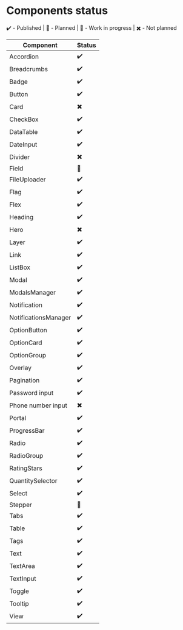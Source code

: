 
<Meta title="About/Components status"/>

# Components status

✔️ - Published | 💛 - Planned | 💙 - Work in progress | ✖️ - Not planned

| Component            | Status |
| -------------------- | ------ |
| Accordion            | ✔️     |
| Breadcrumbs          | ✔️     |
| Badge                | ✔️     |
| Button               | ✔️     |
| Card                 | ✖️     |
| CheckBox             | ✔️     |
| DataTable            | ✔️     |
| DateInput            | ✔️     |
| Divider              | ✖️     |
| Field                | 💛     |
| FileUploader         | ✔️     |
| Flag                 | ✔️     |
| Flex                 | ✔️     |
| Heading              | ✔️     |
| Hero                 | ✖️     |
| Layer                | ✔️     |
| Link                 | ✔️     |
| ListBox              | ✔️     |
| Modal                | ✔️     |
| ModalsManager        | ✔️     |
| Notification         | ✔️     |
| NotificationsManager | ✔️     |
| OptionButton         | ✔️     |
| OptionCard           | ✔️     |
| OptionGroup          | ✔️     |
| Overlay              | ✔️     |
| Pagination           | ✔️     |
| Password input       | ✔️     |
| Phone number input   | ✖️     |
| Portal               | ✔️     |
| ProgressBar          | ✔️     |
| Radio                | ✔️     |
| RadioGroup           | ✔️     |
| RatingStars          | ✔️     |
| QuantitySelector     | ✔️     |
| Select               | ✔️     |
| Stepper              | 💛     |
| Tabs                 | ✔️     |
| Table                | ✔️     |
| Tags                 | ✔️     |
| Text                 | ✔️     |
| TextArea             | ✔️     |
| TextInput            | ✔️     |
| Toggle               | ✔️     |
| Tooltip              | ✔️     |
| View                 | ✔️     |
